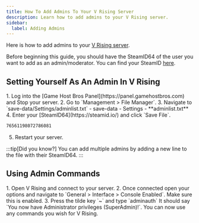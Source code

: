 ```yaml
---
title: How To Add Admins To Your V Rising Server
description: Learn how to add admins to your V Rising server.
sidebar:
  label: Adding Admins
---
```


Here is how to add admins to your [V Rising server](https://www.gamehostbros.com/v-rising-server-hosting/).

Before beginning this guide, you should have the SteamID64 of the user you want to add as an admin/moderator. You can find your SteamID [here](https://steamid.io/).

## Setting Yourself As An Admin In V Rising
<Steps>
1. Log into the [Game Host Bros Panel](https://panel.gamehostbros.com) and Stop your server. 
2. Go to `Management > File Manager`.
3. Navigate to `save-data/Settings/adminlist.txt`
   <FileTree>
    - save-data
      - Settings
        - **adminlist.txt**
   </FileTree>
4. Enter your [SteamID64](https://steamid.io/) and click `Save File`.

   ```txt title="adminlist.txt"
   76561198072786081
   ```
5. Restart your server.
</Steps>

:::tip[Did you know?]
You can add multiple admins by adding a new line to the file with their SteamID64.
:::

## Using Admin Commands
<Steps>
1. Open V Rising and connect to your server.
2. Once connected open your options and navigate to `General > Interface > Console Enabled`. Make sure this is enabled.
3. Press the tilde key `~` and type `adminauth`
</Steps>
It should say `You now have Administrator privileges (SuperAdmin)!`. You can now use any commands you wish for V Rising.